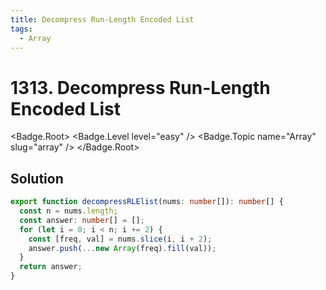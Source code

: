 ```yaml
---
title: Decompress Run-Length Encoded List
tags:
  - Array
---
```


# 1313. Decompress Run-Length Encoded List

<Badge.Root>
  <Badge.Level level="easy" />
  <Badge.Topic name="Array" slug="array" />
</Badge.Root>

## Solution

```typescript filename="solution.ts" copy
export function decompressRLElist(nums: number[]): number[] {
  const n = nums.length;
  const answer: number[] = [];
  for (let i = 0; i < n; i += 2) {
    const [freq, val] = nums.slice(i, i + 2);
    answer.push(...new Array(freq).fill(val));
  }
  return answer;
}
```

<ProblemLink
  codingSite="leetcode"
  href="https://leetcode.com/problems/decompress-run-length-encoded-list"
  title="Decompress Run-Length Encoded List"
/>
